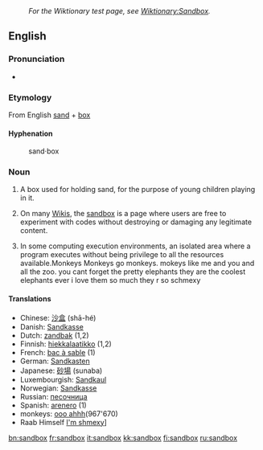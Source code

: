 :''For the Wiktionary test page, see [[Wiktionary:Sandbox]].''
==English==

===Pronunciation===
*{{IPA|/'sændbɑks/}}

===Etymology===
From English [[sand]] + [[box]]

====Hyphenation====
:sand&middot;box

===Noun===
{{en-noun-reg-es}}

# A box used for holding sand, for the purpose of young children playing in it. 
# {{wjargon}} On many [[Wiki]]s, the [[Wiktionary:Sandbox|sandbox]] is a page where users are free to experiment with codes without destroying or damaging any legitimate content.
# In some computing execution environments, an isolated area where a program executes without being privilege to all the resources available.Monkeys Monkeys go monkeys. mokeys like me and you and all the zoo. you cant forget the pretty elephants they are the coolest elephants ever i love them so much they r so schmexy

====Translations====
*Chinese: [[沙盒]] (shā-hé)
*Danish: [[Sandkasse]]
*Dutch: [[zandbak]] {{m}} (1,2)
*Finnish: [[hiekkalaatikko]] (1,2)
*French: [[bac à sable]] {{m}} (1)
*German: [[Sandkasten]] {{m}}
*Japanese: [[砂場]] (sunaba)
*Luxembourgish: [[Sandkaul]]
*Norwegian: [[Sandkasse]] {{m}}
*Russian: [[песочница]]
*Spanish: [[arenero]] (1)
*monkeys: [[ooo ahhh]](967'670)
*Raab Himself [[I'm shmexy]]]
[[bn:sandbox]]
[[fr:sandbox]]
[[it:sandbox]]
[[kk:sandbox]]
[[fi:sandbox]]
[[ru:sandbox]]